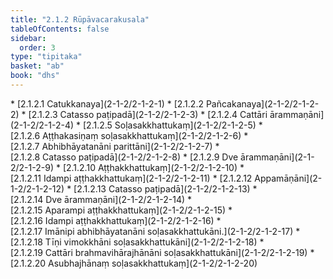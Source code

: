 ```yaml
---
title: "2.1.2 Rūpāvacarakusala"
tableOfContents: false
sidebar:
  order: 3
type: "tipitaka"
basket: "ab"
book: "dhs"
---
```



<DynamicBreadcrumb />



<TableOfContents book="dhs" section="2.1.2">
* [2.1.2.1 Catukkanaya](2-1-2/2-1-2-1)
* [2.1.2.2 Pañcakanaya](2-1-2/2-1-2-2)
* [2.1.2.3 Catasso paṭipadā](2-1-2/2-1-2-3)
* [2.1.2.4 Cattāri ārammaṇāni](2-1-2/2-1-2-4)
* [2.1.2.5 Soḷasakkhattukaṃ](2-1-2/2-1-2-5)
* [2.1.2.6 Aṭṭhakasiṇaṃ soḷasakkhattukaṃ](2-1-2/2-1-2-6)
* [2.1.2.7 Abhibhāyatanāni parittāni](2-1-2/2-1-2-7)
* [2.1.2.8 Catasso paṭipadā](2-1-2/2-1-2-8)
* [2.1.2.9 Dve ārammaṇāni](2-1-2/2-1-2-9)
* [2.1.2.10 Aṭṭhakkhattukaṃ](2-1-2/2-1-2-10)
* [2.1.2.11 Idampi aṭṭhakkhattukaṃ](2-1-2/2-1-2-11)
* [2.1.2.12 Appamāṇāni](2-1-2/2-1-2-12)
* [2.1.2.13 Catasso paṭipadā](2-1-2/2-1-2-13)
* [2.1.2.14 Dve ārammaṇāni](2-1-2/2-1-2-14)
* [2.1.2.15 Aparampi aṭṭhakkhattukaṃ](2-1-2/2-1-2-15)
* [2.1.2.16 Idampi aṭṭhakkhattukaṃ](2-1-2/2-1-2-16)
* [2.1.2.17 Imānipi abhibhāyatanāni soḷasakkhattukāni.](2-1-2/2-1-2-17)
* [2.1.2.18 Tīṇi vimokkhāni soḷasakkhattukāni](2-1-2/2-1-2-18)
* [2.1.2.19 Cattāri brahmavihārajhānāni soḷasakkhattukāni](2-1-2/2-1-2-19)
* [2.1.2.20 Asubhajhānaṃ soḷasakkhattukaṃ](2-1-2/2-1-2-20)
</TableOfContents>